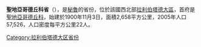 '''聖地亞哥德丘科省'''（{{lang-es|Provincia de Santiago de Chuco}}），是[[秘魯|秘魯]]的省份，位於該國西北部[[拉利伯塔德大區|拉利伯塔德大區]]，首府是[[聖地亞哥德丘科|聖地亞哥德丘科]]，始建於1900年11月3日，面積2,658平方公里，2005年人口57,526，人口密度每平方公里22人。

{{coord|8|08|44|S|78|10|31|W|source:kolossus-eswiki|display=title}}

{{秘魯省份|state=collapsed}}
{{秘鲁行政区划小作品}}
[[Category:拉利伯塔德大区省份|Category:拉利伯塔德大区省份]]